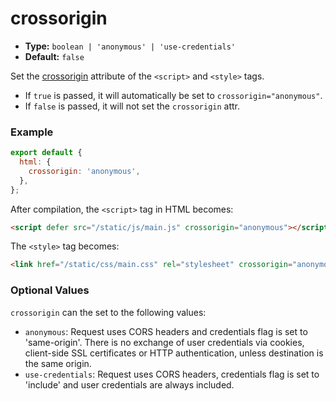 # crossorigin

- **Type:** `boolean | 'anonymous' | 'use-credentials'`
- **Default:** `false`

Set the [crossorigin](https://developer.mozilla.org/en-US/docs/Web/HTML/Attributes/crossorigin) attribute of the `<script>` and `<style>` tags.

- If `true` is passed, it will automatically be set to `crossorigin="anonymous"`.
- If `false` is passed, it will not set the `crossorigin` attr.

### Example

```js
export default {
  html: {
    crossorigin: 'anonymous',
  },
};
```

After compilation, the `<script>` tag in HTML becomes:

```html
<script defer src="/static/js/main.js" crossorigin="anonymous"></script>
```

The `<style>` tag becomes:

```html
<link href="/static/css/main.css" rel="stylesheet" crossorigin="anonymous" />
```

### Optional Values

`crossorigin` can the set to the following values:

- `anonymous`: Request uses CORS headers and credentials flag is set to 'same-origin'. There is no exchange of user credentials via cookies, client-side SSL certificates or HTTP authentication, unless destination is the same origin.
- `use-credentials`: Request uses CORS headers, credentials flag is set to 'include' and user credentials are always included.

